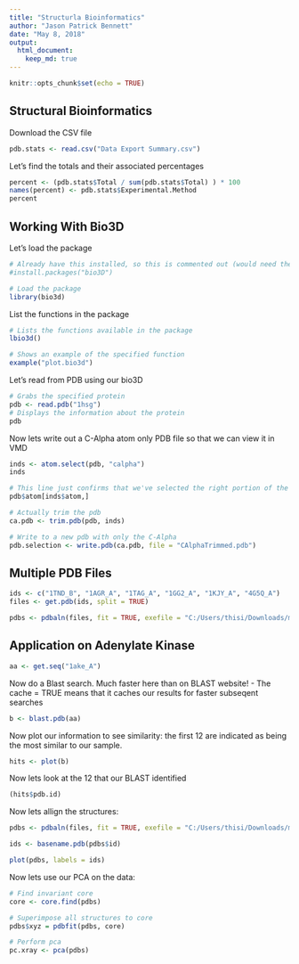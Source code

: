 ```yaml
---
title: "Structurla Bioinformatics"
author: "Jason Patrick Bennett"
date: "May 8, 2018"
output:
  html_document:
    keep_md: true
---
```


```r
knitr::opts_chunk$set(echo = TRUE)
```

## Structural Bioinformatics

Download the CSV file

```r
pdb.stats <- read.csv("Data Export Summary.csv")
```

Let's find the totals and their associated percentages

```r
percent <- (pdb.stats$Total / sum(pdb.stats$Total) ) * 100
names(percent) <- pdb.stats$Experimental.Method
percent
```


## Working With Bio3D

Let's load the package

```r
# Already have this installed, so this is commented out (would need the first time)
#install.packages("bio3D")

# Load the package
library(bio3d)
```

List the functions in the package

```r
# Lists the functions available in the package
lbio3d()

# Shows an example of the specified function
example("plot.bio3d")
```

Let's read from PDB using our bio3D

```r
# Grabs the specified protein
pdb <- read.pdb("1hsg")
# Displays the information about the protein
pdb
```

Now lets write out a C-Alpha atom only PDB file so that we can view it in VMD

```r
inds <- atom.select(pdb, "calpha")
inds

# This line just confirms that we've selected the right portion of the data
pdb$atom[inds$atom,]

# Actually trim the pdb
ca.pdb <- trim.pdb(pdb, inds)

# Write to a new pdb with only the C-Alpha
pdb.selection <- write.pdb(ca.pdb, file = "CAlphaTrimmed.pdb")
```


## Multiple PDB Files

```r
ids <- c("1TND_B", "1AGR_A", "1TAG_A", "1GG2_A", "1KJY_A", "4G5Q_A")
files <- get.pdb(ids, split = TRUE)
```

```r
pdbs <- pdbaln(files, fit = TRUE, exefile = "C:/Users/thisi/Downloads/muscle.exe")
```


## Application on Adenylate Kinase

```r
aa <- get.seq("1ake_A")
```

Now do a Blast search. Much faster here than on BLAST website!
 - The cache = TRUE means that it caches our results for faster           subseqent searches
```r
b <- blast.pdb(aa)
```

Now plot our information to see similarity: the first 12 are indicated as being the most similar to our sample.

```r
hits <- plot(b)
```

Now lets look at the 12 that our BLAST identified

```r
(hits$pdb.id)
```

Now lets allign the structures:

```r
pdbs <- pdbaln(files, fit = TRUE, exefile = "C:/Users/thisi/Downloads/muscle.exe")

ids <- basename.pdb(pdbs$id)

plot(pdbs, labels = ids)
```

Now lets use our PCA on the data:

```r
# Find invariant core
core <- core.find(pdbs)

# Superimpose all structures to core
pdbs$xyz = pdbfit(pdbs, core)

# Perform pca
pc.xray <- pca(pdbs)
```

